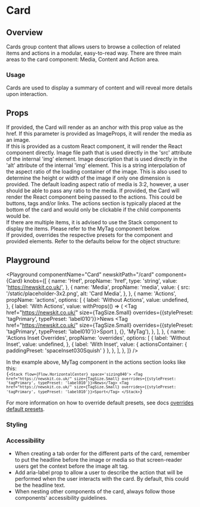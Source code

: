 


# Card

## Overview

Cards group content that allows users to browse a collection of related items and actions in a modular, easy-to-read way.
There are three main areas to the card component: Media, Content and Action area.

### Usage

Cards are used to display a summary of content and will reveal more details upon interaction.

## Props

<LegacyBlock marginTop="sizing040">
  <Prop name="href" type="string">
    If provided, the Card will render as an anchor with this prop value as the
    href.
  </Prop>
  <Prop name="media" type="ImageProps | React.ComponentType">
    If this parameter is provided as ImageProps, it will render the media as an image. <br />
    If this is provided as a custom React component, it will render the React component directly.
    <Prop name="src" type="string">
      Image file path that is used directly in the 'src' attribute of
      the internal 'img' element.
    </Prop>
    <Prop name="alt" type="string">
      Image description that is used directly in the 'alt' attribute of
      the internal 'img' element.
    </Prop>
    <Prop name="loadingAspectRatio" type="string" default="3:2">
      This is a string interpolation of the aspect ratio of the loading container of the image.
      This is also used to determine the height or width of the image if only one dimension is provided.
      The default loading aspect ratio of media is 3:2, however, a user should be able to pass any ratio to the media.
    </Prop>
  </Prop>
  <Prop name="actions" type="React.ComponentType">
    If provided, the Card will render the React component being passed to the actions. This could be buttons, tags and/or links. 
    The actions section is typically placed at the bottom of the card and would only be clickable if the child components would be. <br />
    If there are multiple items, it is advised to use the Stack component to display the items. Please refer to the MyTag component below.<br />
  </Prop>
  <Prop name="overrides" type="object">
    If provided, overrides the respective presets for the component and provided elements. Refer to the defaults below for the object structure:
    <CodeFromDefaultPresets componentName='card' />
  </Prop>
</LegacyBlock>

## Playground

<Playground
  componentName="Card"
  newskitPath="/card"
  component={Card}
  knobs={[
    {
      name: 'Href',
      propName: 'href',
      type: 'string',
      value: 'https://newskit.co.uk/',
    },
    {
      name: 'Media',
      propName: 'media',
      value: {
        src: '/static/placeholder-3x2.png',
        alt: 'Card Media',
      },
    },
    {
      name: 'Actions',
      propName: 'actions',
      options: [
        {
          label: 'Without Actions',
          value: undefined,
        },
        {
          label: 'With Actions',
          value: withProps(() => (
              <Stack flow={Flow.HorizontalCenter} space='sizing040'>
                <Tag href="https://newskit.co.uk/" size={TagSize.Small} overrides={{stylePreset: 'tagPrimary', typePreset: 'label010'}}>News</Tag>
                <Tag href="https://newskit.co.uk/" size={TagSize.Small} overrides={{stylePreset: 'tagPrimary', typePreset: 'label010'}}>Sport</Tag>
              </Stack>
          ),
          {}, 'MyTag'),
        },
      ],
    },
    {
      name: 'Actions Inset Overrides',
      propName: 'overrides',
      options: [
        {
          label: 'Without Inset',
          value: undefined,
        },
        {
          label: 'With Inset',
          value: {
            actionsContainer: {
              paddingPreset: 'spaceInset030Squish'
            }
          },
        },
      ],
    },
  ]}
/>

In the example above, MyTag component in the actions section looks like this:
<Code>
  {`<Stack flow={Flow.HorizontalCenter} space='sizing040'>
  <Tag href="https://newskit.co.uk/" size={TagSize.Small} overrides={{stylePreset: 'tagPrimary', typePreset: 'label010'}}>News</Tag>
  <Tag href="https://newskit.co.uk/" size={TagSize.Small} overrides={{stylePreset: 'tagPrimary', typePreset: 'label010'}}>Sport</Tag>
</Stack>`}
</Code>

For more information on how to override default presets, see docs [overrides default presets](/theming/default-presets/override-individual-components).



### Styling

### Accessibility
- When creating a tab order for the different parts of the card, remember to put the headline before the image or media so that screen-reader users get the context before the image alt tag.
- Add aria-label prop to allow a user to describe the action that will be performed when the user interacts with the card. By default, this could be the headline text.
- When nesting other components of the card, always follow those components' accessibility guidelines.